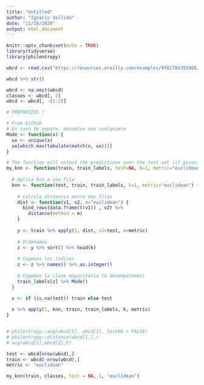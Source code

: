 ```yaml
---
title: "Untitled"
author: "Ignacio Vellido"
date: "11/18/2020"
output: html_document
---
```


```r
knitr::opts_chunk$set(echo = TRUE)
library(tidyverse)
library(philentropy)
```


```r
wbcd <- read.csv("https://resources.oreilly.com/examples/9781784393908/raw/ac9fe41596dd42fc3877cfa8ed410dd346c43548/Machine%20Learning%20with%20R,%20Second%20Edition_Code/Chapter%2003/wisc_bc_data.csv")
```

```r
wbcd %>% str()
```


```r
wbcd <- na.omit(wbcd)
classes <- wbcd[, 2]
wbcd <- wbcd[, -(1:2)]
```


```r
# PREPROCESS ?

# From Github
# En caso de empate, devuelve una cualquiera
Mode <- function(x) {
  ux <- unique(x)
  ux[which.max(tabulate(match(x, ux)))]
}

# The function will output the predictions over the test set (if given) or using the train set also as test set.
my_knn <- function(train, train_labels, test=NA, k=1, metric="euclidean") {
  
  # Aplica knn a una fila
  knn <- function(test, train, train_labels, k=1, metric="euclidean") {
    
    # Calcula distancia entre dos filas
    dist <- function(v1, v2, m="euclidean") {
      bind_rows(data.frame(t(v1)) , v2) %>% 
        distance(method = m)
    }
    
    y <- train %>% apply(1, dist, v2=test, m=metric)
    
    # Ordenamos
    z <- y %>% sort() %>% head(k)
    
    # Cogemos los índices
    z <- z %>% names() %>% as.integer()
    
    # Cogemos la clase mayoritaria (o desempatamos)
    train_labels[z] %>% Mode()
  }
  
  x <- if (is.na(test)) train else test

  x %>% apply(1, knn, train, train_labels, k, metric)
}


# philentropy::avg(wbcd[1], wbcd[2], testNA = FALSE)
# philentropy::distance(wbcd[1,],)
# avg(wbcd[1],wbcd[2],F)

test <- wbcd[nrow(wbcd),]
train <- wbcd[-nrow(wbcd),]
metric <- "euclidean"

my_knn(train, classes, test = NA, 1, "euclidean")
```

